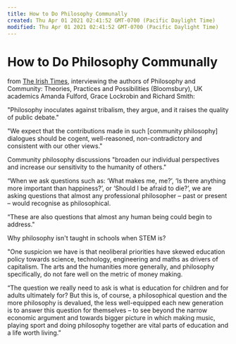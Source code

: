 ```yaml
---
title: How to Do Philosophy Communally
created: Thu Apr 01 2021 02:41:52 GMT-0700 (Pacific Daylight Time)
modified: Thu Apr 01 2021 02:41:52 GMT-0700 (Pacific Daylight Time)
---
```

# How to Do Philosophy Communally

from [The Irish Times](https://www.irishtimes.com/culture/does-philosophy-belong-to-the-academy-or-the-community-1.4271491), interviewing the authors of Philosophy and Community: Theories, Practices and Possibilities (Bloomsbury), UK academics Amanda Fulford, Grace Lockrobin and Richard Smith:

"Philosophy inoculates against tribalism, they argue, and it raises the quality of public debate."

"We expect that the contributions made in such [community philosophy] dialogues should be cogent, well-reasoned, non-contradictory and consistent with our other views."

Community philosophy discussions "broaden our individual perspectives and increase our sensitivity to the humanity of others."

“When we ask questions such as: ‘What makes me, me?’, ‘Is there anything more important than happiness?’, or ‘Should I be afraid to die?’, we are asking questions that almost any professional philosopher – past or present – would recognise as philosophical.

“These are also questions that almost any human being could begin to address."

Why philosophy isn't taught in schools when STEM is?

"One suspicion we have is that neoliberal priorities have skewed education policy towards science, technology, engineering and maths as drivers of capitalism. The arts and the humanities more generally, and philosophy specifically, do not fare well on the metric of money making.

“The question we really need to ask is what is education for children and for adults ultimately for? But this is, of course, a philosophical question and the more philosophy is devalued, the less well-equipped each new generation is to answer this question for themselves – to see beyond the narrow economic argument and towards bigger picture in which making music, playing sport and doing philosophy together are vital parts of education and a life worth living.”